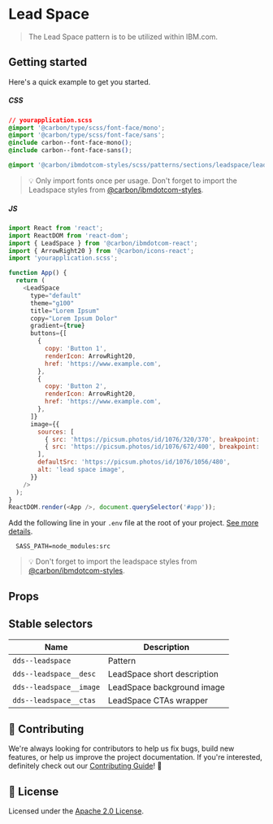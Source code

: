 
# Lead Space

> The Lead Space pattern is to be utilized within IBM.com.

## Getting started

Here's a quick example to get you started.

##### CSS

```css
// yourapplication.scss
@import '@carbon/type/scss/font-face/mono';
@import '@carbon/type/scss/font-face/sans';
@include carbon--font-face-mono();
@include carbon--font-face-sans();

@import '@carbon/ibmdotcom-styles/scss/patterns/sections/leadspace/leadspace';
```

> 💡 Only import fonts once per usage. Don't forget to import the Leadspace
> styles from
> [@carbon/ibmdotcom-styles](https://github.com/carbon-design-system/ibm-dotcom-library/blob/master/packages/styles).

##### JS

```javascript
import React from 'react';
import ReactDOM from 'react-dom';
import { LeadSpace } from '@carbon/ibmdotcom-react';
import { ArrowRight20 } from '@carbon/icons-react';
import 'yourapplication.scss';

function App() {
  return (
    <LeadSpace
      type="default"
      theme="g100"
      title="Lorem Ipsum"
      copy="Lorem Ipsum Dolor"
      gradient={true}
      buttons={[
        {
          copy: 'Button 1',
          renderIcon: ArrowRight20,
          href: 'https://www.example.com',
        },
        {
          copy: 'Button 2',
          renderIcon: ArrowRight20,
          href: 'https://www.example.com',
        },
      ]}
      image={{
        sources: [
          { src: 'https://picsum.photos/id/1076/320/370', breakpoint: 'sm' },
          { src: 'https://picsum.photos/id/1076/672/400', breakpoint: 'md' },
        ],
        defaultSrc: 'https://picsum.photos/id/1076/1056/480',
        alt: 'lead space image',
      }}
    />
  );
}
ReactDOM.render(<App />, document.querySelector('#app'));
```

Add the following line in your `.env` file at the root of your project.
[See more details](https://github.com/carbon-design-system/ibm-dotcom-library/tree/master/packages/styles#usage).

```
  SASS_PATH=node_modules:src
```

> 💡 Don't forget to import the leadspace styles from
> [@carbon/ibmdotcom-styles](https://github.com/carbon-design-system/ibm-dotcom-library/blob/master/packages/styles).

## Props

<Props of={LeadSpace} />

## Stable selectors

| Name                    | Description                 |
| ----------------------- | --------------------------- |
| `dds--leadspace`        | Pattern                     |
| `dds--leadspace__desc`  | LeadSpace short description |
| `dds--leadspace__image` | LeadSpace background image  |
| `dds--leadspace__ctas`  | LeadSpace CTAs wrapper      |

## 🙌 Contributing

We're always looking for contributors to help us fix bugs, build new features,
or help us improve the project documentation. If you're interested, definitely
check out our
[Contributing Guide](https://github.com/carbon-design-system/ibm-dotcom-library/blob/master/.github/CONTRIBUTING.md)!
👀

## 📝 License

Licensed under the
[Apache 2.0 License](https://github.com/carbon-design-system/ibm-dotcom-library/blob/master/LICENSE).
